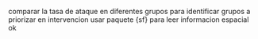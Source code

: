 comparar la tasa de ataque en diferentes grupos
para identificar grupos a priorizar en intervencion
usar paquete {sf} para leer informacion espacial
ok